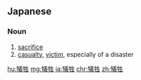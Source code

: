 {{also|犧牲}}
==Japanese==
{{ja-kanjitab|sort=ぎせい|yomi=on}}

===Noun===
{{ja-noun|ぎせい}}
# [[sacrifice]]
# [[casualty]], [[victim]], especially of a disaster
#: {{ja-usex|膨大な'''犠牲'''者の数におののいた。|ぼうだい な '''ぎせい'''しゃ の かず に おののいた。|I was appalled by the huge number of casualties.''}}

[[hu:犠牲]]
[[mg:犠牲]]
[[ja:犠牲]]
[[chr:犠牲]]
[[zh:犠牲]]